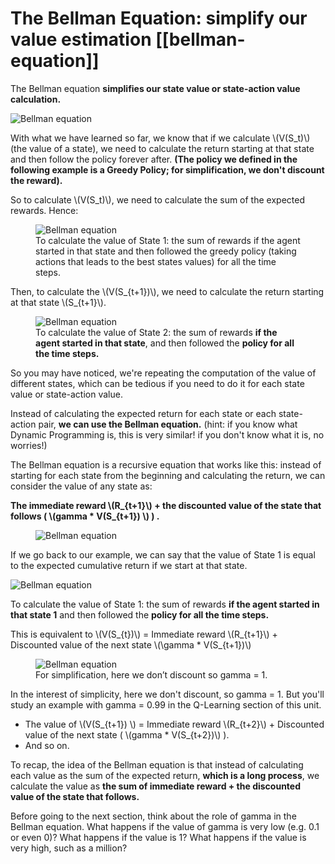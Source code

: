 # The Bellman Equation: simplify our value estimation [[bellman-equation]]

The Bellman equation **simplifies our state value or state-action value calculation.**


<img src="https://huggingface.co/datasets/huggingface-deep-rl-course/course-images/resolve/main/en/unit3/bellman.jpg" alt="Bellman equation"/>

With what we have learned so far, we know that if we calculate \\(V(S_t)\\) (the value of a state), we need to calculate the return starting at that state and then follow the policy forever after. **(The policy we defined in the following example is a Greedy Policy; for simplification, we don't discount the reward).**

So to calculate \\(V(S_t)\\), we need to calculate the sum of the expected rewards. Hence:

<figure>
  <img src="https://huggingface.co/datasets/huggingface-deep-rl-course/course-images/resolve/main/en/unit3/bellman2.jpg" alt="Bellman equation"/>
  <figcaption>To calculate the value of State 1: the sum of rewards if the agent started in that state and then followed the greedy policy (taking actions that leads to the best states values) for all the time steps.</figcaption>
</figure>

Then, to calculate the \\(V(S_{t+1})\\), we need to calculate the return starting at that state \\(S_{t+1}\\).

<figure>
  <img src="https://huggingface.co/datasets/huggingface-deep-rl-course/course-images/resolve/main/en/unit3/bellman3.jpg" alt="Bellman equation"/>
  <figcaption>To calculate the value of State 2: the sum of rewards <b>if the agent started in that state</b>, and then followed the <b>policy for all the time steps.</b></figcaption>
</figure>

So you may have noticed, we're repeating the computation of the value of different states, which can be tedious if you need to do it for each state value or state-action value.

Instead of calculating the expected return for each state or each state-action pair, **we can use the Bellman equation.** (hint: if you know what Dynamic Programming is, this is very similar! if you don't know what it is, no worries!)

The Bellman equation is a recursive equation that works like this: instead of starting for each state from the beginning and calculating the return, we can consider the value of any state as:

**The immediate reward  \\(R_{t+1}\\)  + the discounted value of the state that follows ( \\(gamma * V(S_{t+1}) \\) ) .**

<figure>
  <img src="https://huggingface.co/datasets/huggingface-deep-rl-course/course-images/resolve/main/en/unit3/bellman4.jpg" alt="Bellman equation"/>
</figure>


If we go back to our example, we can say that the value of State 1 is equal to the expected cumulative return if we start at that state.

<img src="https://huggingface.co/datasets/huggingface-deep-rl-course/course-images/resolve/main/en/unit3/bellman2.jpg" alt="Bellman equation"/>


To calculate the value of State 1: the sum of rewards **if the agent started in that state 1** and then followed the **policy for all the time steps.**

This is equivalent to  \\(V(S_{t})\\)  = Immediate reward  \\(R_{t+1}\\)  + Discounted value of the next state  \\(\gamma * V(S_{t+1})\\)

<figure>
  <img src="https://huggingface.co/datasets/huggingface-deep-rl-course/course-images/resolve/main/en/unit3/bellman6.jpg" alt="Bellman equation"/>
  <figcaption>For simplification, here we don’t discount so gamma = 1.</figcaption>
</figure>

In the interest of simplicity, here we don't discount, so gamma = 1.
But you'll study an example with gamma = 0.99 in the Q-Learning section of this unit.

- The value of  \\(V(S_{t+1}) \\)  = Immediate reward  \\(R_{t+2}\\)  + Discounted value of the next state ( \\(gamma * V(S_{t+2})\\) ).
- And so on.





To recap, the idea of the Bellman equation is that instead of calculating each value as the sum of the expected return, **which is a long process**, we calculate the value as **the sum of immediate reward + the discounted value of the state that follows.**

Before going to the next section, think about the role of gamma in the Bellman equation. What happens if the value of gamma is very low (e.g. 0.1 or even 0)? What happens if the value is 1? What happens if the value is very high, such as a million?
